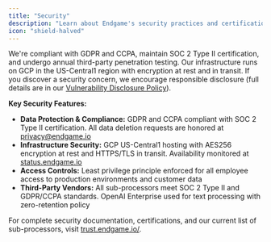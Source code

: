 ```yaml
---
title: "Security"
description: "Learn about Endgame's security practices and certifications"
icon: "shield-halved"
---
```


We're compliant with GDPR and CCPA, maintain SOC 2 Type II certification, and undergo annual third-party penetration testing. Our infrastructure runs on GCP in the US-Central1 region with encryption at rest and in transit. If you discover a security concern, we encourage responsible disclosure (full details are in our [Vulnerability Disclosure Policy](https://docs.endgame.io/vdp)).

**Key Security Features:**

- **Data Protection & Compliance:** GDPR and CCPA compliant with SOC 2 Type II certification. All data deletion requests are honored at [privacy@endgame.io](mailto:privacy@endgame.io)
- **Infrastructure Security:** GCP US-Central1 hosting with AES256 encryption at rest and HTTPS/TLS in transit. Availability monitored at [status.endgame.io](http://status.endgame.io)
- **Access Controls:** Least privilege principle enforced for all employee access to production environments and customer data
- **Third-Party Vendors:** All sub-processors meet SOC 2 Type II and GDPR/CCPA standards. OpenAI Enterprise used for text processing with zero-retention policy

For complete security documentation, certifications, and our current list of sub-processors, visit [trust.endgame.io/](https://trust.endgame.io/).
